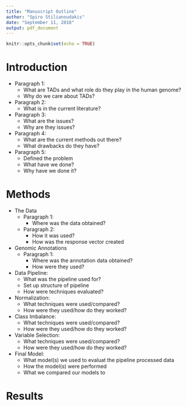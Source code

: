 ```yaml
---
title: "Manuscript Outline"
author: "Spiro Stilianoudakis"
date: "September 11, 2018"
output: pdf_document
---
```


```r
knitr::opts_chunk$set(echo = TRUE)
```

# Introduction

   + Paragraph 1:
      - What are TADs and what role do they play in the human genome?
      - Why do we care about TADs?
      
   + Paragraph 2:
      - What is in the current literature?
      
   + Paragraph 3:
      - What are the issues?
      - Why are they issues?
      
   + Paragraph 4:
      - What are the current methods out there?
      - What drawbacks do they have?
    
   + Paragraph 5:
      - Defined the problem
      - What have we done?
      - Why have we done it?
      
# Methods 

* The Data
   + Paragraph 1:
      - Where was the data obtained?
   + Paragraph 2:
      - How it was used?
      - How was the response vector created
      
* Genomic Annotations
   + Paragraph 1: 
      - Where was the annotation data obtained?
      - How were they used?

* Data Pipeline:
   + What was the pipeline used for?
   + Set up structure of pipeline
   + How were techniques evaluated?
   
* Normalization:
   + What techniques were used/compared?
   + How were they used/how do they worked?
   
* Class Imbalance:
   + What techniques were used/compared?
   + How were they used/how do they worked?
   
* Variable Selection:
   + What techniques were used/compared?
   + How were they used/how do they worked?

* Final Model:
   + What model(s) we used to evaluat the pipeline processed data
   + How the model(s) were performed
   + What we compared our models to
   
# Results
   

